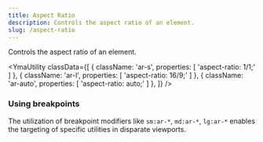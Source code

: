 ```yaml
---
title: Aspect Ratio
description: Controls the aspect ratio of an element.
slug: /aspect-ratio
---
```



Controls the aspect ratio of an element.

<YmaUtility
  classData={[
    {
      className: 'ar-s',
      properties: [
        'aspect-ratio: 1/1;'
      ]
    },
    {
      className: 'ar-l',
      properties: [
        'aspect-ratio: 16/9;'
      ]
    },
    {
      className: 'ar-auto',
      properties: [
        'aspect-ratio: auto;'
      ]
    },
  ]}
/>

### Using breakpoints

The utilization of breakpoint modifiers like `sm:ar-*`, `md:ar-*`, `lg:ar-*` enables the targeting of specific utilities in disparate viewports.